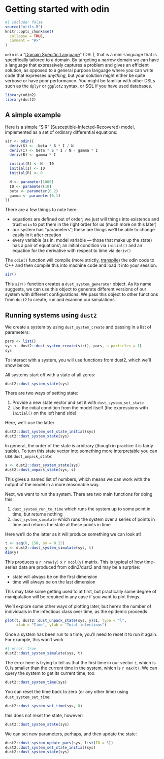 # Getting started with odin

```r
#| include: false
source("utils.R")
knitr::opts_chunk$set(
  collapse = TRUE,
  comment = "#>"
)
```

`odin` is a "[Domain Specific Language](https://en.wikipedia.org/wiki/Domain-specific_language)" (DSL), that is a mini-language that is specifically tailored to a domain.  By targeting a narrow domain we can have a language that expressively captures a problem and gives an efficient solution, as opposed to a general purpose language where you can write code that expresses *anything*, but your solution might either be quite verbose or have poor performance.  You might be familiar with other DSLs such as the `dplyr` or `ggplot2` syntax, or SQL if you have used databases.

```r
library(odin2)
library(dust2)
```

## A simple example {#sec-odin-sir}

Here is a simple "SIR" (Susceptible-Infected-Recovered) model, implemented as a set of ordinary differential equations:

```r
sir <- odin({
  deriv(S) <- -beta * S * I / N
  deriv(I) <- beta * S * I / N - gamma * I
  deriv(R) <- gamma * I

  initial(S) <- N - I0
  initial(I) <- I0
  initial(R) <- 0

  N <- parameter(1000)
  I0 <- parameter(10)
  beta <- parameter(0.2)
  gamma <- parameter(0.1)
})
```

There are a few things to note here:

* equations are defined out of order; we just will things into existence and trust `odin` to put them in the right order for us (much more on this later)
* our system has "parameters"; these are things we'll be able to change easily in it after creation
* every variable (as in, model variable --- those that make up the state) has a pair of equations'; an initial condition via `initial()` and an equation for the derivative with respect to time via `deriv()`

The `odin()` function will compile (more strictly, [transpile](https://en.wikipedia.org/wiki/Source-to-source_compiler)) the odin code to C++ and then compile this into machine code and load it into your session.

```r
sir()
```

This `sir()` function creates a `dust_system_generator` object. As its name suggests, we can use this object to generate different versions of our system with different configurations. We pass this object to other functions from `dust2` to create, run and examine our simulations.

## Running systems using `dust2`

We create a system by using `dust_system_create` and passing in a list of parameters:

```r
pars <- list()
sys <- dust2::dust_system_create(sir(), pars, n_particles = 1)
sys
```

To interact with a system, you will use functions from dust2, which we'll show below.

All systems start off with a state of all zeros:

```r
dust2::dust_system_state(sys)
```

There are two ways of setting state:

1. Provide a new state vector and set it with `dust_system_set_state`
2. Use the initial condition from the model itself (the expressions with `initial()` on the left hand side)

Here, we'll use the latter

```r
dust2::dust_system_set_state_initial(sys)
dust2::dust_system_state(sys)
```

In general, the order of the state is arbitrary (though in practice it is fairly stable).  To turn this state vector into something more interpretable you can use `dust_unpack_state`:

```r
s <- dust2::dust_system_state(sys)
dust2::dust_unpack_state(sys, s)
```

This gives a named list of numbers, which means we can work with the output of the model in a more reasonable way.

Next, we want to run the system.  There are two main functions for doing this:

1. `dust_system_run_to_time` which runs the system up to some point in time, but returns nothing
2. `dust_system_simulate` which runs the system over a series of points in time and returns the state at these points in time

Here we'll do the latter as it will produce something we can look at!

```r
t <- seq(0, 150, by = 0.25)
y <- dust2::dust_system_simulate(sys, t)
dim(y)
```

This produces a `r nrow(y)` x `r ncol(y)` matrix.  This is typical of how time-series data are produced from odin2/dust2 and may be a surprise:

* state will always be on the first dimension
* time will always be on the last dimension

This may take some getting used to at first, but practically some degree of manipulation will be required in any case if you want to plot things.

We'll explore some other ways of plotting later, but here's the number of individuals in the infectious class over time, as the epidemic proceeds.

```r
plot(t, dust2::dust_unpack_state(sys, y)$I, type = "l",
     xlab = "Time", ylab = "Total infectious")
```

Once a system has been run to a time, you'll need to reset it to run it again.  For example, this won't work

```r
#| error: true
dust2::dust_system_simulate(sys, t)
```

The error here is trying to tell us that the first time in our vector `t`, which is 0, is smaller than the current time in the system, which is `r max(t)`.  We can query the system to get its current time, too:

```r
dust2::dust_system_time(sys)
```

You can reset the time back to zero (or any other time) using `dust_system_set_time`:

```r
dust2::dust_system_set_time(sys, 0)
```

this does not reset the state, however:

```r
dust2::dust_system_state(sys)
```

We can set new parameters, perhaps, and then update the state:

```r
dust2::dust_system_update_pars(sys, list(I0 = 5))
dust2::dust_system_set_state_initial(sys)
dust2::dust_system_state(sys)
```
